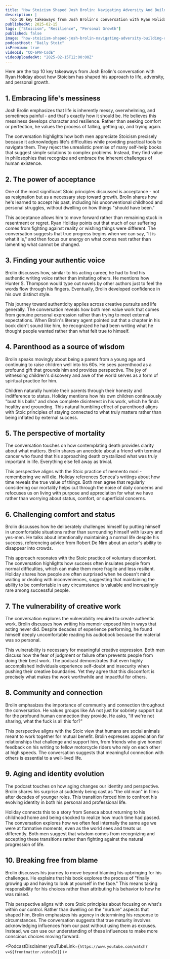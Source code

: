 ```yaml
---
title: "How Stoicism Shaped Josh Brolin: Navigating Adversity And Building Resilience"
description: |
  Top 10 key takeaways from Josh Brolin's conversation with Ryan Holiday about how Stoicism has shaped his approach to life, adversity, and personal growth.
publishedAt: 2025-02-15
tags: ["Stoicism", "Resilience", "Personal Growth"]
published: false
image: "how-stoicism-shaped-josh-brolin-navigating-adversity-building-resilience.jpg"
podcastHost: "Daily Stoic"
isPremium: true
videoId: "CQ-6PW-CsdE"
videoUploadedAt: "2025-02-15T12:00:00Z"
---
```



<PodcastSummaryPageLayout frontmatter={frontmatter}>
Here are the top 10 key takeaways from Josh Brolin's conversation with Ryan Holiday about how Stoicism has shaped his approach to life, adversity, and personal growth.

## 1. Embracing life's messiness

Josh Brolin emphasizes that life is inherently messy, overwhelming, and sometimes painful - and that's exactly how it should be. He believes this messiness develops character and resilience. Rather than seeking comfort or perfection, he values the process of falling, getting up, and trying again.

The conversation highlights how both men appreciate Stoicism precisely because it acknowledges life's difficulties while providing practical tools to navigate them. They reject the unrealistic premise of many self-help books that suggest simple solutions to complex problems. Instead, they find value in philosophies that recognize and embrace the inherent challenges of human existence.

## 2. The power of acceptance

One of the most significant Stoic principles discussed is acceptance - not as resignation but as a necessary step toward growth. Brolin shares how he's learned to accept his past, including his unconventional childhood and personal struggles, without dwelling on how things "should have been."

This acceptance allows him to move forward rather than remaining stuck in resentment or regret. Ryan Holiday points out that much of our suffering comes from fighting against reality or wishing things were different. The conversation suggests that true progress begins when we can say, "It is what it is," and then focus our energy on what comes next rather than lamenting what cannot be changed.

## 3. Finding your authentic voice

Brolin discusses how, similar to his acting career, he had to find his authentic writing voice rather than imitating others. He mentions how Hunter S. Thompson would type out novels by other authors just to feel the words flow through his fingers. Eventually, Brolin developed confidence in his own distinct style.

This journey toward authenticity applies across creative pursuits and life generally. The conversation reveals how both men value work that comes from genuine personal expression rather than trying to meet external expectations. When Brolin's literary agent pointed out that a chapter in his book didn't sound like him, he recognized he had been writing what he thought people wanted rather than what felt true to himself.

## 4. Parenthood as a source of wisdom

Brolin speaks movingly about being a parent from a young age and continuing to raise children well into his 60s. He sees parenthood as a profound gift that grounds him and provides perspective. The joy of witnessing children's discovery and awe of the world serves as a form of spiritual practice for him.

Children naturally humble their parents through their honesty and indifference to status. Holiday mentions how his own children continuously "bust his balls" and show complete disinterest in his work, which he finds healthy and grounding. This natural humbling effect of parenthood aligns with Stoic principles of staying connected to what truly matters rather than being inflated by external success.

## 5. The perspective of mortality

The conversation touches on how contemplating death provides clarity about what matters. Brolin shares an anecdote about a friend with terminal cancer who found that his approaching death crystallized what was truly important in life. Everything else fell away as trivial.

This perspective aligns with the Stoic practice of memento mori - remembering we will die. Holiday references Seneca's writings about how time reveals the true value of things. Both men agree that regularly considering our mortality helps cut through the noise of daily concerns and refocuses us on living with purpose and appreciation for what we have rather than worrying about status, comfort, or superficial concerns.

## 6. Challenging comfort and status

Brolin discusses how he deliberately challenges himself by putting himself in uncomfortable situations rather than surrounding himself with luxury and yes-men. He talks about intentionally maintaining a normal life despite his success, referencing advice from Robert De Niro about an actor's ability to disappear into crowds.

This approach resonates with the Stoic practice of voluntary discomfort. The conversation highlights how success often insulates people from normal difficulties, which can make them more fragile and less resilient. Holiday shares how people are often surprised when he doesn't mind waiting or dealing with inconveniences, suggesting that maintaining the ability to be comfortable in any circumstance is valuable and increasingly rare among successful people.

## 7. The vulnerability of creative work

The conversation explores the vulnerability required to create authentic work. Brolin discusses how writing his memoir exposed him in ways that acting never did. Despite decades of experience performing, he found himself deeply uncomfortable reading his audiobook because the material was so personal.

This vulnerability is necessary for meaningful creative expression. Both men discuss how the fear of judgment or failure often prevents people from doing their best work. The podcast demonstrates that even highly accomplished individuals experience self-doubt and insecurity when pushing their creative boundaries. Yet they agree that this discomfort is precisely what makes the work worthwhile and impactful for others.

## 8. Community and connection

Brolin emphasizes the importance of community and connection throughout the conversation. He values groups like AA not just for sobriety support but for the profound human connection they provide. He asks, "If we're not sharing, what the fuck is all this for?"

This perspective aligns with the Stoic view that humans are social animals meant to work together for mutual benefit. Brolin expresses appreciation for relationships that challenge and support him, from friends who give honest feedback on his writing to fellow motorcycle riders who rely on each other at high speeds. The conversation suggests that meaningful connection with others is essential to a well-lived life.

## 9. Aging and identity evolution

The podcast touches on how aging changes our identity and perspective. Brolin shares his surprise at suddenly being cast as "the old man" in films after decades of younger roles. This transition forced him to confront his evolving identity in both his personal and professional life.

Holiday connects this to a story from Seneca about returning to his childhood home and being shocked to realize how much time had passed. The conversation explores how we often feel internally the same age we were at formative moments, even as the world sees and treats us differently. Both men suggest that wisdom comes from recognizing and accepting these transitions rather than fighting against the natural progression of life.

## 10. Breaking free from blame

Brolin discusses his journey to move beyond blaming his upbringing for his challenges. He explains that his book explores the process of "finally growing up and having to look at yourself in the face." This means taking responsibility for his choices rather than attributing his behavior to how he was raised.

This perspective aligns with core Stoic principles about focusing on what's within our control. Rather than dwelling on the "nurture" aspects that shaped him, Brolin emphasizes his agency in determining his response to circumstances. The conversation suggests that true maturity involves acknowledging influences from our past without using them as excuses. Instead, we can use our understanding of these influences to make more conscious choices moving forward.

<PodcastDisclaimer
  youTubeLink={`https://www.youtube.com/watch?v=${frontmatter.videoId}`}
/>

</PodcastSummaryPageLayout>
